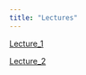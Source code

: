```yaml
---
title: "Lectures"
---
```


[Lecture_1](Lecture_Folder/Week1_BioE_Comp_Tools_2025.qmd)

[Lecture_2](Lecture_Folder/Week2_BioE_Comp_Tools_2025.qmd)


